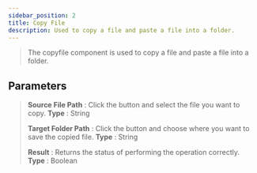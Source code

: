 ```yaml
---
sidebar_position: 2
title: Copy File
description: Used to copy a file and paste a file into a folder.
---
```

> The copyfile component is used to copy a file and paste a file into a folder.

## Parameters

> **Source File Path** : Click the button and select the file you want to copy. **Type** : String
>
> **Target Folder Path** : Click the button and choose where you want to save the copied file. **Type** : String
>
> **Result** : Returns the status of performing the operation correctly. **Type** : Boolean
